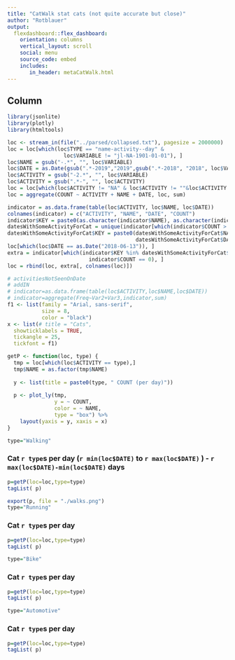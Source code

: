 ```yaml
---
title: "CatWalk stat cats (not quite accurate but close)"
author: "Rotblauer"
output: 
  flexdashboard::flex_dashboard:
    orientation: columns
    vertical_layout: scroll
    social: menu
    source_code: embed
    includes:
       in_header: metaCatWalk.html
---
```





Column {data-width=800}
-----------------------------------------------------------------------

```r


library(jsonlite)
library(plotly)
library(htmltools)

loc <- stream_in(file("../parsed/collapsed.txt"), pagesize = 2000000)
loc = loc[which(loc$TYPE == "name-activity--day" &
                  loc$VARIABLE != "jl-NA-1901-01-01"), ]
loc$NAME = gsub("-.*", "", loc$VARIABLE)
loc$DATE = as.Date(gsub(".*-2019","2019",gsub(".*-2018", "2018", loc$VARIABLE)))
loc$ACTIVITY = gsub("-2.*", "", loc$VARIABLE)
loc$ACTIVITY = gsub(".*-", "", loc$ACTIVITY)
loc = loc[which(loc$ACTIVITY != "NA" & loc$ACTIVITY != ""&loc$ACTIVITY!="Unknown"), ]
loc = aggregate(COUNT ~ ACTIVITY + NAME + DATE, loc, sum)

indicator = as.data.frame(table(loc$ACTIVITY, loc$NAME, loc$DATE))
colnames(indicator) = c("ACTIVITY", "NAME", "DATE", "COUNT")
indicator$KEY = paste0(as.character(indicator$NAME), as.character(indicator$DATE))
datesWithSomeActivityForCat = unique(indicator[which(indicator$COUNT > 0), c("NAME", "DATE")])
datesWithSomeActivityForCat$KEY = paste0(datesWithSomeActivityForCat$NAME,
                                         datesWithSomeActivityForCat$DATE)
loc[which(loc$DATE == as.Date("2018-06-13")), ]
extra = indicator[which(indicator$KEY %in% datesWithSomeActivityForCat$KEY &
                          indicator$COUNT == 0), ]
loc = rbind(loc, extra[, colnames(loc)])

# activitiesNotSeenOnDate
# addIN
# indicator=as.data.frame(table(loc$ACTIVITY,loc$NAME,loc$DATE))
# indicator=aggregate(Freq~Var2+Var3,indicator,sum)
f1 <- list(family = "Arial, sans-serif",
           size = 8,
           color = "black")
x <- list(# title = "Cats",
  showticklabels = TRUE,
  tickangle = 25,
  tickfont = f1)

getP <- function(loc, type) {
  tmp = loc[which(loc$ACTIVITY == type),]
  tmp$NAME = as.factor(tmp$NAME)
  
  y <- list(title = paste0(type, " COUNT (per day)"))
  
  p <- plot_ly(tmp,
               y = ~ COUNT,
               color = ~ NAME,
               type = "box") %>%
    layout(yaxis = y, xaxis = x)
}

type="Walking"
```

### Cat `r type`s per day (`r min(loc$DATE)` to `r max(loc$DATE)` ) - `r max(loc$DATE)-min(loc$DATE)` days

```r
p=getP(loc=loc,type=type)
tagList( p)

export(p, file = "./walks.png")
type="Running"

```

### Cat `r type`s per day
```r
p=getP(loc=loc,type=type)
tagList( p)

type="Bike"

```

### Cat `r type`s per day
```r
p=getP(loc=loc,type=type)
tagList( p)

type="Automotive"

```


### Cat `r type`s per day
```r
p=getP(loc=loc,type=type)
tagList( p)

```